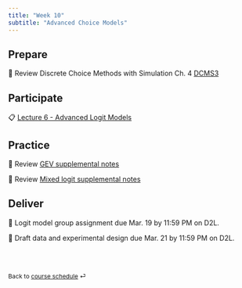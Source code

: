 ```yaml
---
title: "Week 10"
subtitle: "Advanced Choice Models"
---
```


## Prepare

📖 Review Discrete Choice Methods with Simulation Ch. 4 [DCMS3](https://github.com/Hawkins-TECH-Lab/ENCI707/blob/6a17dbbd701554fca22c5c434eb4bf6e746f8518/Resources/Ch04_p76-96.pdf)

## Participate

📋 [Lecture 6 - Advanced Logit Models](/teaching/ENCI707/slides/lec-6.html)

## Practice

📖 Review [GEV supplemental notes](/teaching/ENCI707/supplemental/gev-models.html)

📖 Review [Mixed logit supplemental notes](/teaching/ENCI707/supplemental/mixed-logit-models.html)

## Deliver
📝 Logit model group assignment due Mar. 19 by 11:59 PM on D2L.

📝 Draft data and experimental design due Mar. 21 by 11:59 PM on D2L.

<br><br>

::: {style="font-size: 0.875em;"}
Back to [course schedule](/teaching/ENCI707/ "Course schedule") ⏎
:::